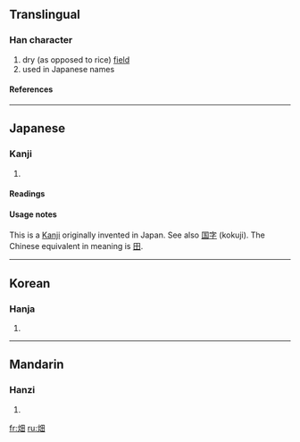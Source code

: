 ==Translingual==
===Han character===
{{Han char|rn=102|rad=田|as=04|sn=9|four=|canj=火田 (FW)|ids=⿰[[火]][[田]]}}
# dry (as opposed to rice) [[field]]
# used in Japanese names
====References====
{{Han ref|kx=0760.341|dkj=21797|dj=1078.170|hdz=32195.110|uh=7551|ud=30033}}

----

==Japanese==
===Kanji===
{{ja-kanji|grade=3|rs=田04}}
# {{defn|Japanese}} 
====Readings====
{{ja-readings|on=|kun=[[はた]] (hata), [[はたけ]] (hatake)}}

====Usage notes====
This is a [[Kanji]] originally invented in Japan. See also [[国字]] (kokuji). The Chinese equivalent in meaning is [[田]].

----
==Korean==
===Hanja===
{{ko-hanja|hangeul=[[전]]|eumhun=|rv=jeon|mr=chŏn|y=cen}}
# {{defn|Korean}}

----
==Mandarin==
===Hanzi===
{{cmn-hanzi|pin=[[tián]] ([[tian2]])|wg=t'ien<sup>2</sup>}}
# {{defn|Mandarin}}

[[fr:畑]]
[[ru:畑]]